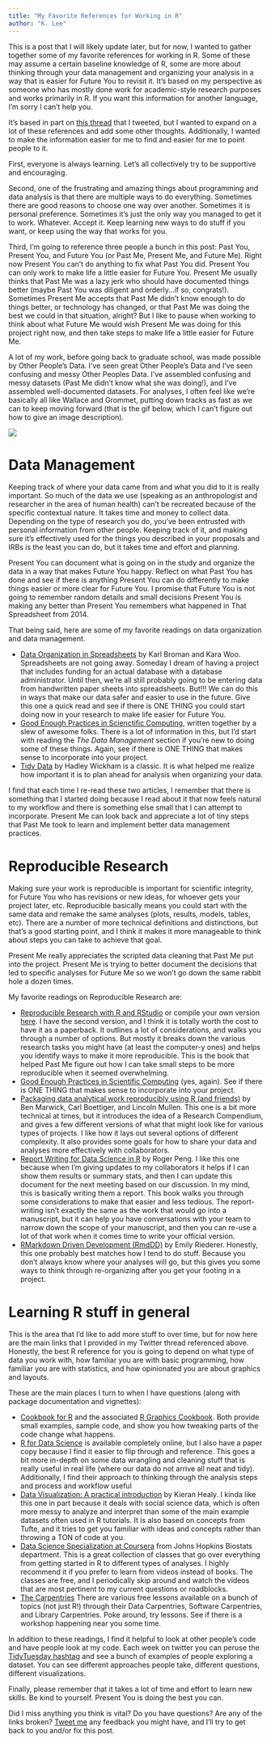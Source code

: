```yaml
---
title: "My Favorite References for Working in R"
author: "K. Lee"
---
```


This is a post that I will likely update later, but for now, I wanted to gather together some of my favorite references for working in R. Some of these may assume a certain baseline knowledge of R, some are more about thinking through your data management and organizing your analysis in a way that is easier for Future You to revisit it. It's based on my perspective as someone who has mostly done work for academic-style research purposes and works primarily in R. If you want this information for another language, I'm sorry I can't help you.

It's based in part on [this thread](https://twitter.com/ResourcefulSqrl/status/1201686366242967553?s=20) that I tweeted, but I wanted to expand on a lot of these references and add some other thoughts. Additionally, I wanted to make the information easier for me to find and easier for me to point people to it.

First, everyone is always learning. Let's all collectively try to be supportive and encouraging.

Second, one of the frustrating and amazing things about programming and data analysis is that there are multiple ways to do everything. Sometimes there are good reasons to choose one way over another. Sometimes it is personal preference. Sometimes it's just the only way you managed to get it to work. Whatever. Accept it. Keep learning new ways to do stuff if you want, or keep using the way that works for you.

Third, I'm going to reference three people a bunch in this post: Past You, Present You, and Future You (or Past Me, Present Me, and Future Me). Right now Present You can't do anything to fix what Past You did. Present You can only work to make life a little easier for Future You. Present Me usually thinks that Past Me was a lazy jerk who should have documented things better (maybe Past You was diligent and orderly...if so, congrats!). Sometimes Present Me accepts that Past Me didn't know enough to do things better, or technology has changed, or that Past Me was doing the best we could in that situation, alright? But I like to pause when working to think about what Future Me would wish Present Me was doing for this project right now, and then take steps to make life a little easier for Future Me.

A lot of my work, before going back to graduate school, was made possible by Other People's Data. I've seen great Other People's Data and I've seen confusing and messy Other Peoples Data. I've assembled confusing and messy datasets (Past Me didn't know what she was doing!), and I've assembled well-documented datasets. For analyses, I often feel like we're basically all like Wallace and Grommet, putting down tracks as fast as we can to keep moving forward (that is the gif below, which I can't figure out how to give an image description).

![](https://giphy.com/embed/3oz8xtBx06mcZWoNJm)

# Data Management

Keeping track of where your data came from and what you did to it is really important. So much of the data we use (speaking as an anthropologist and researcher in the area of human health) can't be recreated because of the specific contextual nature. It takes time and money to collect data. Depending on the type of research you do, you've been entrusted with personal information from other people. Keeping track of it, and making sure it's effectively used for the things you described in your proposals and IRBs is the least you can do, but it takes time and effort and planning.

Present You can document what is going on in the study and organize the data in a way that makes Future You happy. Reflect on what Past You has done and see if there is anything Present You can do differently to make things easier or more clear for Future You. I promise that Future You is not going to remember random details and small decisions Present You is making any better than Present You remembers what happened in That Spreadsheet from 2014.

That being said, here are some of my favorite readings on data organization and data management.

-   [Data Organization in Spreadsheets](https://www.tandfonline.com/doi/full/10.1080/00031305.2017.1375989) by Karl Broman and Kara Woo. Spreadsheets are not going away. Someday I dream of having a project that includes funding for an actual database with a database administrator. Until then, we're all still probably going to be entering data from handwritten paper sheets into spreadsheets. But!!! We can do this in ways that make our data safer and easier to use in the future. Give this one a quick read and see if there is ONE THING you could start doing now in your research to make life easier for Future You.
-   [Good Enough Practices in Scienctific Computing](https://journals.plos.org/ploscompbiol/article?id=10.1371/journal.pcbi.1005510#sec027), written together by a slew of awesome folks. There is a lot of information in this, but I'd start with reading the *The Data Management* section if you're new to doing some of these things. Again, see if there is ONE THING that makes sense to incorporate into your project.
-   [Tidy Data](https://www.jstatsoft.org/article/view/v059i10) by Hadley Wickham is a classic. It is what helped me realize how important it is to plan ahead for analysis when organizing your data.

I find that each time I re-read these two articles, I remember that there is something that I started doing because I read about it that now feels natural to my workflow and there is something else small that I can attempt to incorporate. Present Me can look back and appreciate a lot of tiny steps that Past Me took to learn and implement better data management practices.

# Reproducible Research

Making sure your work is reproducible is important for scientific integrity, for Future You who has revisions or new ideas, for whoever gets your project later, etc. Reproducible basically means you could start with the same data and remake the same analyses (plots, results, models, tables, etc). There are a number of more technical definitions and distinctions, but that's a good starting point, and I think it makes it more manageable to think about steps you can take to achieve that goal.

Present Me really appreciates the scripted data cleaning that Past Me put into the project. Present Me is trying to better document the decisions that led to specific analyses for Future Me so we won't go down the same rabbit hole a dozen times.

My favorite readings on Reproducible Research are:

-   [Reproducible Research with R and RStudio](https://www.crcpress.com/Reproducible-Research-with-R-and-RStudio/Gandrud/p/book/9780367143985) or compile your own version [here](https://github.com/christophergandrud/Rep-Res-Book). I have the second version, and I think it is totally worth the cost to have it as a paperback. It outlines a lot of considerations, and walks you through a number of options. But mostly it breaks down the various research tasks you might have (at least the computer-y ones) and helps you identify ways to make it more reproducible. This is the book that helped Past Me figure out how I can take small steps to be more reproducible when it seemed overwhelming.
-   [Good Enough Practices in Scientific Computing](https://journals.plos.org/ploscompbiol/article?id=10.1371/journal.pcbi.1005510#sec027) (yes, again). See if there is ONE THING that makes sense to incorporate into your project.
-   [Packaging data analytical work reproducibly using R (and friends)](https://peerj.com/preprints/3192/) by Ben Marwick, Carl Boettiger, and Lincoln Mullen. This one is a bit more technical at times, but it introduces the idea of a Research Compendium, and gives a few different versions of what that might look like for various types of projects. I like how it lays out several options of different complexity. It also provides some goals for how to share your data and analyses more effectively with collaborators.
-   [Report Writing for Data Science in R](https://leanpub.com/reportwriting) by Roger Peng. I like this one because when I'm giving updates to my collaborators it helps if I can show them results or summary stats, and then I can update this document for the next meeting based on our discussion. In my mind, this is basically writing them a report. This book walks you through some considerations to make that easier and less tedious. The report-writing isn't exactly the same as the work that would go into a manuscript, but it can help you have conversations with your team to narrow down the scope of your manuscript, and then you can re-use a lot of that work when it comes time to write your official version.
-   [RMarkdown Driven Development (RmdDD)](https://emilyriederer.netlify.com/post/rmarkdown-driven-development/) by Emily Riederer. Honestly, this one probably best matches how I tend to do stuff. Because you don't always know where your analyses will go, but this gives you some ways to think through re-organizing after you get your footing in a project.

# Learning R stuff in general

This is the area that I'd like to add more stuff to over time, but for now here are the main links that I provided in my Twitter thread referenced above. Honestly, the best R reference for you is going to depend on what type of data you work with, how familiar you are with basic programming, how familiar you are with statistics, and how opinionated you are about graphics and layouts.

These are the main places I turn to when I have questions (along with package documentation and vignettes):

-   [Cookbook for R](http://www.cookbook-r.com) and the associated [R Graphics Cookbook](http://www.amazon.com/gp/product/1449316956/). Both provide small examples, sample code, and show you how tweaking parts of the code change what happens.
-   [R for Data Science](https://r4ds.had.co.nz) is available completely online, but I also have a paper copy because I find it easier to flip through and reference. This goes a bit more in-depth on some data wrangling and cleaning stuff that is really useful in real life (where our data do not arrive all neat and tidy). Additionally, I find their approach to thinking through the analysis steps and process and workflow useful
-   [Data Visualization: A practical introduction](http://socviz.co) by Kieran Healy. I kinda like this one in part because it deals with social science data, which is often more messy to analyze and interpret than some of the main example datasets often used in R tutorials. It is also based on concepts from Tufte, and it tries to get you familiar with ideas and concepts rather than throwing a TON of code at you.
-   [Data Science Specialization at Coursera](https://www.coursera.org/specializations/jhu-data-science) from Johns Hopkins Biostats department. This is a great collection of classes that go over everything from getting started in R to different types of analyses. I highly recommend it if you prefer to learn from videos instead of books. The classes are free, and I periodically skip around and watch the videos that are most pertinent to my current questions or roadblocks.
-   [The Carpentries](https://carpentries.org) There are various free lessons available on a bunch of topics (not just R!) through their Data Carpentries, Software Carpentries, and Library Carpentries. Poke around, try lessons. See if there is a workshop happening near you some time.

In addition to these readings, I find it helpful to look at other people's code and have people look at my code. Each week on twitter you can peruse the [TidyTuesday hashtag](https://twitter.com/search?q=%23TidyTuesday) and see a bunch of examples of people exploring a dataset. You can see different approaches people take, different questions, different visualizations.

Finally, please remember that it takes a lot of time and effort to learn new skills. Be kind to yourself. Present You is doing the best you can.

Did I miss anything you think is vital? Do you have questions? Are any of the links broken? [Tweet me](https://twitter.com/ResourcefulSqrl) any feedback you might have, and I'll try to get back to you and/or fix this post.
